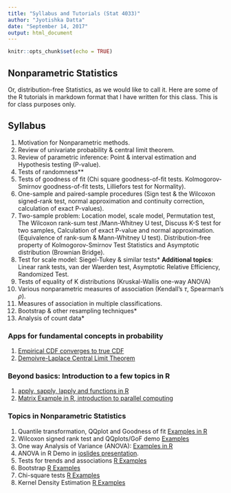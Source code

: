 ```yaml
---
title: "Syllabus and Tutorials (Stat 4033)"
author: "Jyotishka Datta"
date: "September 14, 2017"
output: html_document
---
```


```r
knitr::opts_chunk$set(echo = TRUE)
```

## Nonparametric Statistics 

Or, distribution-free Statistics, as we would like to call it. Here are some of the R tutorials in markdown format that I have written for this class. This is for class purposes only. 

## Syllabus 

1.  Motivation for Nonparametric methods. 
2.  Review of univariate probability & central limit theorem. 
3.  Review of parametric inference: Point & interval estimation and Hypothesis testing (P-value). 
4.  Tests of randomness** 
5.  Tests of goodness of fit (Chi square goodness-of-fit tests. Kolmogorov-Smirnov goodness-of-fit tests, Lilliefors test for Normality). 
6.  One-sample and paired-sample procedures (Sign test & the Wilcoxon signed-rank test, normal approximation and continuity correction, calculation of exact P-values). 
7.  Two-sample problem: Location model, scale model, Permutation test, The Wilcoxon rank-sum test /Mann-Whitney U test, Discuss K-S test for two samples, Calculation of exact P-value and normal approximation. (Equivalence of rank-sum & Mann-Whitney U test). Distribution-free property of Kolmogorov-Smirnov Test Statistics and Asymptotic distribution (Brownian Bridge). 
8.  Test for scale model: Siegel-Tukey & similar tests*
**Additional topics**: Linear rank tests, van der Waerden test, Asymptotic Relative Efficiency, Randomized Test. 
9.  Tests of equality of K distributions (Kruskal-Wallis one-way ANOVA)
10.  Various nonparametric measures of association (Kendall's $\tau$, Spearman's $\rho$). 
11.  Measures of association in multiple classifications.
12.  Bootstrap & other resampling techniques*
13.  Analysis of count data*



### Apps for fundamental concepts in probability 

1.  [Empirical CDF converges to true CDF](https://jdatta.shinyapps.io/eCDFdemo/)
2.  [Demoivre-Laplace Central Limit Theorem](https://jdatta.shinyapps.io/demoivre/)

### Beyond basics: Introduction to a few topics in R

1.  [apply, sapply, lapply and functions in R](http://dattahub.github.io/stat4033/intro_R_pres.html)
2.  [Matrix Example in R, introduction to parallel computing](http://dattahub.github.io/stat5443/matrix_R.html)

### Topics in Nonparametric Statistics 

1.  Quantile transformation, QQplot and Goodness of fit [Examples in R](http://dattahub.github.io/stat4033/rvgen.html)
2. Wilcoxon signed rank test and QQplots/GoF demo [Examples](http://dattahub.github.io/stat4033/wilcox_qq_demo.html)
3.  One way Analysis of Variance (ANOVA): [Examples in R](http://dattahub.github.io/stat4033/anova_examples_doc.html)
4.  ANOVA in R Demo in [ioslides presentation](http://dattahub.github.io/stat4033/aovexamples.html).
5.  Tests for trends and associations [R Examples](http://dattahub.github.io/stat4033/association_demo.html#1)
6.  Bootstrap [R Examples](http://dattahub.github.io/stat4033/bootstrap_demo.html#1)
7.  Chi-square tests [R Examples](http://dattahub.github.io/stat4033/chisqdemo.html#1)
8.  Kernel Density Estimation [R Examples](http://dattahub.github.io/stat4033/kde_demo.html#1)
